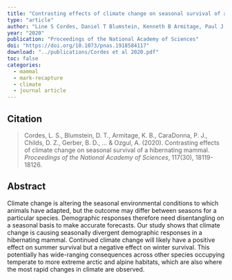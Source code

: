 ```yaml
---
title: "Contrasting effects of climate change on seasonal survival of a hibernating mammal"
type: "article"
author: "Line S Cordes, Daniel T Blumstein, Kenneth B Armitage, Paul J CaraDonna, Dylan Z Childs, Brian D Gerber, Julien GA Martin, Madan K Oli, Arpat Ozgul"
year: "2020"
publication: "Proceedings of the National Academy of Sciences"
doi: "https://doi.org/10.1073/pnas.1918584117"
download: "../publications/Cordes et al 2020.pdf"
toc: false
categories:
  - mammal
  - mark-recapture
  - climate
  - journal article
---
```


## Citation 

> Cordes, L. S., Blumstein, D. T., Armitage, K. B., CaraDonna, P. J., Childs, D. Z., Gerber, B. D., ... & Ozgul, A. (2020). Contrasting effects of climate change on seasonal survival of a hibernating mammal. *Proceedings of the National Academy of Sciences*, 117(30), 18119-18126.

## Abstract

Climate change is altering the seasonal environmental conditions to which animals have adapted, but the outcome may differ between seasons for a particular species. Demographic responses therefore need disentangling on a seasonal basis to make accurate forecasts. Our study shows that climate change is causing seasonally divergent demographic responses in a hibernating mammal. Continued climate change will likely have a positive effect on summer survival but a negative effect on winter survival. This potentially has wide-ranging consequences across other species occupying temperate to more extreme arctic and alpine habitats, which are also where the most rapid changes in climate are observed.